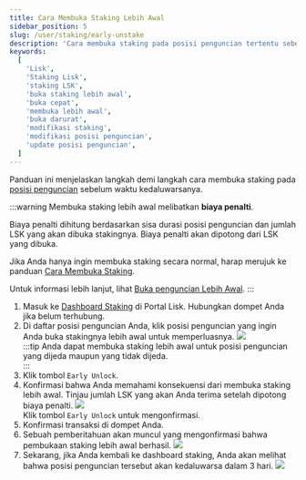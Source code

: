 ```yaml
--- 
title: Cara Membuka Staking Lebih Awal
sidebar_position: 5 
slug: /user/staking/early-unstake 
description: 'Cara membuka staking pada posisi penguncian tertentu sebelum waktu kedaluwarsa.' 
keywords: 
  [
    'Lisk', 
    'Staking Lisk', 
    'staking LSK', 
    'buka staking lebih awal', 
    'buka cepat', 
    'membuka lebih awal', 
    'buka darurat', 
    'modifikasi staking', 
    'modifikasi posisi penguncian', 
    'update posisi penguncian', 
  ] 
--- 
```



Panduan ini menjelaskan langkah demi langkah cara membuka staking pada [posisi penguncian](overview#posisi-penguncian) sebelum waktu kedaluwarsanya.

:::warning 
Membuka staking lebih awal melibatkan **biaya penalti**.

Biaya penalti dihitung berdasarkan sisa durasi posisi penguncian dan jumlah LSK yang akan dibuka stakingnya. 
Biaya penalti akan dipotong dari LSK yang dibuka.

Jika Anda hanya ingin membuka staking secara normal, harap merujuk ke panduan [Cara Membuka Staking](stake-unstake#cara-membuka-staking-token-lsk-anda).

Untuk informasi lebih lanjut, lihat [Buka penguncian Lebih Awal](overview#membuka-staking-lebih-awal).
:::

1. Masuk ke [Dashboard Staking](https://portal.lisk.com/staking/dashboard) di Portal Lisk. 
   Hubungkan dompet Anda jika belum terhubung.
2. Di daftar posisi penguncian Anda, klik posisi penguncian yang ingin Anda buka stakingnya lebih awal untuk memperluasnya. 
    <img src={positions} /><br />
    :::tip 
    Anda dapat membuka staking lebih awal untuk posisi penguncian yang dijeda maupun yang tidak dijeda.  
    :::
3. Klik tombol `Early Unlock`.
4. Konfirmasi bahwa Anda memahami konsekuensi dari membuka staking lebih awal. 
   Tinjau jumlah LSK yang akan Anda terima setelah dipotong biaya penalti. 
    <img src={fastUnlock} /><br />
   Klik tombol `Early Unlock` untuk mengonfirmasi.
5. Konfirmasi transaksi di dompet Anda.
6. Sebuah pemberitahuan akan muncul yang mengonfirmasi bahwa pembukaan staking lebih awal berhasil. 
    <img src={fastUnlocked} /><br />
7. Sekarang, jika Anda kembali ke dashboard staking, Anda akan melihat bahwa posisi penguncian tersebut akan kedaluwarsa dalam 3 hari.
    <img src={fastReview} /><br />
